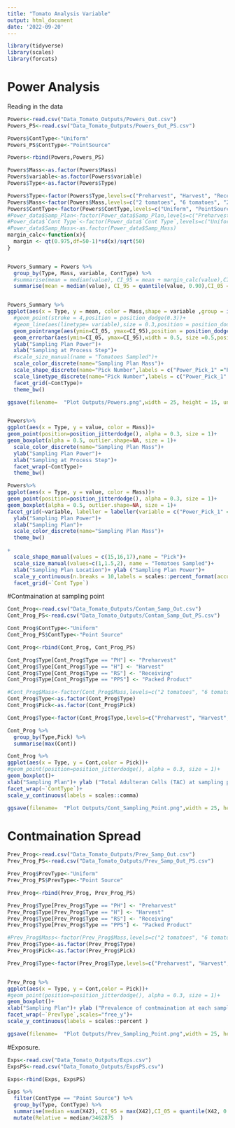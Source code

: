 ```yaml
---
title: "Tomato Analysis Variable"
output: html_document
date: '2022-09-20'
---
```


```r
library(tidyverse)
library(scales)
library(forcats)
```
# Power Analysis

Reading in the data
```r
Powers<-read.csv("Data_Tomato_Outputs/Powers_Out.csv")
Powers_PS<-read.csv("Data_Tomato_Outputs/Powers_Out_PS.csv")
```

```r

Powers$ContType<-"Uniform"
Powers_PS$ContType<-"PointSource"

Powers<-rbind(Powers,Powers_PS)

Powers$Mass<-as.factor(Powers$Mass)
Powers$variable<-as.factor(Powers$variable)
Powers$Type<-as.factor(Powers$Type)

Powers$Type<-factor(Powers$Type,levels=c("Preharvest", "Harvest", "Receiving", "Packed Product"))
Powers$Mass<-factor(Powers$Mass,levels=c("2 tomatoes", "6 tomatoes", "20 x 5 tomatoes"))
Powers$ContType<-factor(Powers$ContType,levels=c("Uniform", "PointSource"))
#Power_data$Samp_Plan<-factor(Power_data$Samp_Plan,levels=c("Preharvest", "Harvest", "Receiving", "Packed Product"))
#Power_data$`Cont Type`<-factor(Power_data$`Cont Type`,levels=c("Uniform", "0.1% Cluster"))
#Power_data$Samp_Mass<-as.factor(Power_data$Samp_Mass)
margin_calc<-function(x){
  margin <- qt(0.975,df=50-1)*sd(x)/sqrt(50)
}


Powers_Summary = Powers %>% 
  group_by(Type, Mass, variable, ContType) %>% 
  #summarise(mean = median(value), CI_95 = mean + margin_calc(value),CI_05 = mean - margin_calc(value))
  summarise(mean = median(value), CI_95 = quantile(value, 0.90),CI_05 = quantile(value, 0.1)) 


Powers_Summary %>% 
ggplot(aes(x = Type, y = mean, color = Mass,shape = variable ,group = interaction(Mass, variable)))+
  #geom_point(stroke = 4,position = position_dodge(0.3))+
  #geom_line(aes(linetype= variable),size = 0.3,position = position_dodge(0.3))+
  geom_pointrange(aes(ymin=CI_05, ymax=CI_95),position = position_dodge(0.6), size = 0.6)+
  geom_errorbar(aes(ymin=CI_05, ymax=CI_95),width = 0.5, size =0.5,position = position_dodge(0.6))+
  ylab("Sampling Plan Power")+
  xlab("Sampling at Process Step")+
  #scale_size_manual(name = "Tomatoes Sampled")+
  scale_color_discrete(name="Sampling Plan Mass")+
  scale_shape_discrete(name="Pick Number",labels = c("Power_Pick_1" ="Pick 1", "Power_Pick_2" ="Pick 2", "Power_Pick_3" ="Pick 3") )+
  scale_linetype_discrete(name="Pick Number",labels = c("Power_Pick_1" ="Pick 1", "Power_Pick_2" ="Pick 2", "Power_Pick_3" ="Pick 3"))+
  facet_grid(~ContType)+
  theme_bw()

ggsave(filename=  "Plot Outputs/Powers.png",width = 25, height = 15, units = "cm", dpi = 600)


Powers%>% 
ggplot(aes(x = Type, y = value, color = Mass))+
geom_point(position=position_jitterdodge(), alpha = 0.3, size = 1)+
geom_boxplot(alpha = 0.5, outlier.shape=NA, size = 1)+
  scale_color_discrete(name="Sampling Plan Mass")+
  ylab("Sampling Plan Power")+
  xlab("Sampling at Process Step")+
  facet_wrap(~ContType)+
  theme_bw()

Powers%>% 
ggplot(aes(x = Type, y = value, color = Mass))+
geom_point(position=position_jitterdodge(), alpha = 0.3, size = 1)+
geom_boxplot(alpha = 0.5, outlier.shape=NA, size = 1)+
facet_grid(~variable, labeller = labeller(variable = c("Power_Pick_1" ="Pick 1", "Power_Pick_2" ="Pick 2", "Power_Pick_3" ="Pick 3")))+
  ylab("Sampling Plan Power")+
  xlab("Sampling Plan")+
  scale_color_discrete(name="Sampling Plan Mass")+
  theme_bw()

+
  scale_shape_manual(values = c(15,16,17),name = "Pick")+
  scale_size_manual(values=c(1,1.5,2), name = "Tomatoes Sampled")+
  xlab("Sampling Plan Location")+ ylab ("Sampling Plan Power")+
  scale_y_continuous(n.breaks = 10,labels = scales::percent_format(accuracy = 1))+
  facet_grid(~`Cont Type`)

```
#Contmaination at sampling point

```r
Cont_Prog<-read.csv("Data_Tomato_Outputs/Contam_Samp_Out.csv")
Cont_Prog_PS<-read.csv("Data_Tomato_Outputs/Contam_Samp_Out_PS.csv")

Cont_Prog$ContType<-"Uniform"
Cont_Prog_PS$ContType<-"Point Source"

Cont_Prog<-rbind(Cont_Prog, Cont_Prog_PS)

Cont_Prog$Type[Cont_Prog$Type == "PH"] <- "Preharvest"
Cont_Prog$Type[Cont_Prog$Type == "H"] <- "Harvest"
Cont_Prog$Type[Cont_Prog$Type == "RS"] <- "Receiving"
Cont_Prog$Type[Cont_Prog$Type == "PPS"] <- "Packed Product"

```

```r
#Cont_Prog$Mass<-factor(Cont_Prog$Mass,levels=c("2 tomatoes", "6 tomatoes", "20 x 5 tomatoes"))
Cont_Prog$Type<-as.factor(Cont_Prog$Type)
Cont_Prog$Pick<-as.factor(Cont_Prog$Pick)

Cont_Prog$Type<-factor(Cont_Prog$Type,levels=c("Preharvest", "Harvest", "Receiving", "Packed Product"))

Cont_Prog %>% 
  group_by(Type,Pick) %>% 
  summarise(max(Cont))

Cont_Prog %>% 
ggplot(aes(x = Type, y = Cont,color = Pick))+
#geom_point(position=position_jitterdodge(), alpha = 0.3, size = 1)+
geom_boxplot()+
xlab("Sampling Plan")+ ylab ("Total Adulteran Cells (TAC) at sampling point")+
facet_wrap(~`ContType`)+
scale_y_continuous(labels = scales::comma)

ggsave(filename=  "Plot Outputs/Cont_Sampling_Point.png",width = 25, height = 15, units = "cm", dpi = 600)
```
# Contmaination Spread

```r
Prev_Prog<-read.csv("Data_Tomato_Outputs/Prev_Samp_Out.csv")
Prev_Prog_PS<-read.csv("Data_Tomato_Outputs/Prev_Samp_Out_PS.csv")

Prev_Prog$PrevType<-"Uniform"
Prev_Prog_PS$PrevType<-"Point Source"

Prev_Prog<-rbind(Prev_Prog, Prev_Prog_PS)

Prev_Prog$Type[Prev_Prog$Type == "PH"] <- "Preharvest"
Prev_Prog$Type[Prev_Prog$Type == "H"] <- "Harvest"
Prev_Prog$Type[Prev_Prog$Type == "RS"] <- "Receiving"
Prev_Prog$Type[Prev_Prog$Type == "PPS"] <- "Packed Product"

```

```r
#Prev_Prog$Mass<-factor(Prev_Prog$Mass,levels=c("2 tomatoes", "6 tomatoes", "20 x 5 tomatoes"))
Prev_Prog$Type<-as.factor(Prev_Prog$Type)
Prev_Prog$Pick<-as.factor(Prev_Prog$Pick)

Prev_Prog$Type<-factor(Prev_Prog$Type,levels=c("Preharvest", "Harvest", "Receiving", "Packed Product"))


Prev_Prog %>% 
ggplot(aes(x = Type, y = Cont,color = Pick))+
#geom_point(position=position_jitterdodge(), alpha = 0.3, size = 1)+
geom_boxplot()+
xlab("Sampling Plan")+ ylab ("Prevalence of contmaination at each sampling point")+
facet_wrap(~`PrevType`,scales="free_y")+
scale_y_continuous(labels = scales::percent )

ggsave(filename=  "Plot Outputs/Prev_Sampling_Point.png",width = 25, height = 15, units = "cm", dpi = 600)
```
#Exposure. 
```r
Exps<-read.csv("Data_Tomato_Outputs/Exps.csv")
ExpsPS<-read.csv("Data_Tomato_Outputs/ExpsPS.csv")

Exps<-rbind(Exps, ExpsPS)

Exps %>% 
  filter(ContType == "Point Source") %>% 
  group_by(Type, ContType) %>% 
  summarise(median =sum(X42), CI_95 = max(X42),CI_05 = quantile(X42, 0.1)) %>% 
  mutate(Relative = median/3462875	)

```

